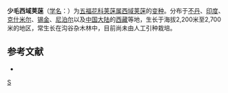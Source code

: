 {{Infraspeciesbox
| genus = Viburnum
| species = mullaha
| varietas = glabrescens
| authority = (C. B. Clarke) Kitam.
}}

'''少毛西域荚蒾'''（[[学名|学名]]：{{lang|la|''Viburnum mullaha'' var. ''glabrescens''}}）为[[五福花科|五福花科]][[荚蒾属|荚蒾属]][[西域荚蒾|西域荚蒾]]的[[变种|变种]]。分布于[[不丹|不丹]]、[[印度|印度]]、[[克什米尔|克什米尔]]、[[锡金|锡金]]、[[尼泊尔|尼泊尔]]以及[[中国大陆|中国大陆]]的[[西藏|西藏]]等地，生长于海拔2,200米至2,700米的地区，常生长在沟谷杂木林中，目前尚未由人工引种栽培。

== 参考文献 ==
<div class="references-small">
* {{cite web| url =http://www.bioinfo.cn/db05/KmzwSpecies.php?action=view&id=24316| title =少毛西域荚蒾（变种）| work =《中国高等植物数据库全库》| publisher =中国科学院微生物研究所| author =昆明植物研究所| accessdate =2009-02-25| deadurl =yes| archiveurl =https://web.archive.org/web/20160305033351/http://www.bioinfo.cn/db05/KmzwSpecies.php?action=view&id=24316| archivedate =2016-03-05}}
</div>
{{Taxonbar|from=Q18383712}}

[[Category:荚蒾属|S]]
